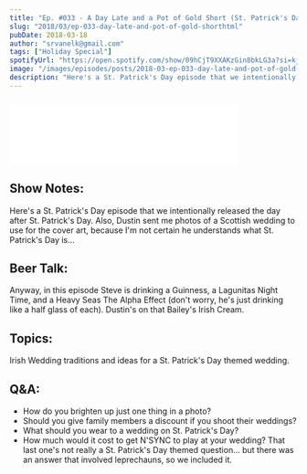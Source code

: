 ```yaml
---
title: "Ep. #033 - A Day Late and a Pot of Gold Short (St. Patrick's Day Special)"
slug: "2018/03/ep-033-day-late-and-pot-of-gold-shorthtml"
pubDate: 2018-03-18
author: "srvanelk@gmail.com"
tags: ["Holiday Special"]
spotifyUrl: "https://open.spotify.com/show/09hCjT9XXAKzGin8bkLG3a?si=kjRZvQ1JTb6Ov3HVzSSlWA"
image: "/images/episodes/posts/2018-03-ep-033-day-late-and-pot-of-gold-shorthtml/stpatty.webp"
description: "Here's a St. Patrick's Day episode that we intentionally released the day after St. Patrick's Day. Also, Dustin sent me photos of a Scottish wedding to use for the cover art, because I'm not certain he understands what St. Patrick's Day is... Anyway, in this episode Steve is drinking a Guinness, a Lagunitas Night Time, and a Heavy Seas The Alpha Effect (don't worry, he's just drinking like a half glass of each). Dustin's on that Bailey's Irish Cream."
---
```


<figure>
  <img src="/images/episodes/posts/2018-03-ep-033-day-late-and-pot-of-gold-shorthtml/stpatty.webp" alt="" />
</figure>
<iframe class="embedly-embed" src="//cdn.embedly.com/widgets/media.html?src=https%3A%2F%2Fanchor.fm%2Fweddingphotohangover%2Fembed%2Fepisodes%2FEp--033---A-Day-Late-and-a-Pot-of-Gold-Short-St--Patricks-Day-Special-e1rih8&url=https%3A%2F%2Fanchor.fm%2Fweddingphotohangover%2Fepisodes%2FEp--033---A-Day-Late-and-a-Pot-of-Gold-Short-St--Patricks-Day-Special-e1rih8&image=http%3A%2F%2Fi1.sndcdn.com%2Fartworks-000318643320-o01ora-original.jpg&key=61d05c9d54e8455ea7a9677c366be814&type=text%2Fhtml&schema=anchor&wmode=opaque" width="400" height="102" scrolling="no" frameborder="0" allow="autoplay; fullscreen" allowfullscreen="true"></iframe>

## Show Notes:
Here's a St. Patrick's Day episode that we intentionally released the day after St. Patrick's Day. Also, Dustin sent me photos of a Scottish wedding to use for the cover art, because I'm not certain he understands what St. Patrick's Day is... 

## Beer Talk:
Anyway, in this episode Steve is drinking a Guinness, a Lagunitas Night Time, and a Heavy Seas The Alpha Effect (don't worry, he's just drinking like a half glass of each). Dustin's on that Bailey's Irish Cream.

## Topics: 
Irish Wedding traditions and ideas for a St. Patrick's Day themed wedding.

## Q&A: 
- How do you brighten up just one thing in a photo?
- Should you give family members a discount if you shoot their weddings? 
- What should you wear to a wedding on St. Patrick's Day?
- How much would it cost to get N'SYNC to play at your wedding? That last one's not really a St. Patrick's Day themed question... but there was an answer that involved leprechauns, so we included it.
